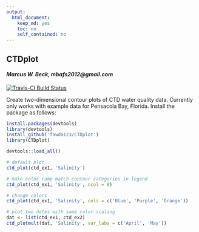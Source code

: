 ```yaml
---
output:
  html_document:
    keep_md: yes
    toc: no
    self_contained: no
---
```


## CTDplot

#### *Marcus W. Beck, mbafs2012@gmail.com*

[![Travis-CI Build Status](https://travis-ci.org/fawda123/CTDplot.svg?branch=master)](https://travis-ci.org/fawda123/CTDplot)

Create two-dimensional contour plots of CTD water quality data.  Currently only works with example data for Pensacola Bay, Florida. Install the package as follows:

```r
install.packages(devtools)
library(devtools)
install_github('fawda123/CTDplot')
library(CTDplot)
```

```r
devtools::load_all()
```
```r
# default plot
ctd_plot(ctd_ex1, 'Salinity')

# make color ramp match contour categories in legend
ctd_plot(ctd_ex1, 'Salinity', ncol = 8)

# change colors
ctd_plot(ctd_ex1, 'Salinity', cols = c('Blue', 'Purple', 'Orange'))
```
```r
# plot two dates with same color scaling
dat <- list(ctd_ex1, ctd_ex2)
ctd_plotmult(dat, 'Salinity', var_labs = c('April', 'May'))
```
